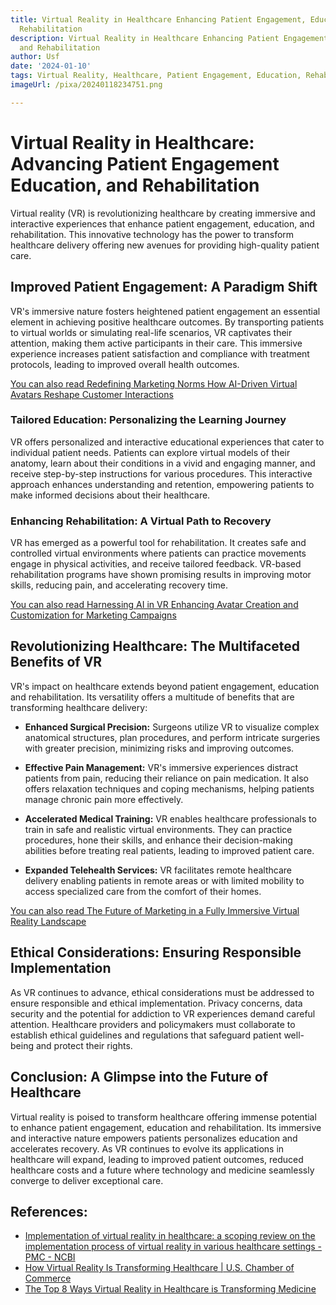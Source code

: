 ```yaml
---
title: Virtual Reality in Healthcare Enhancing Patient Engagement, Education, and
  Rehabilitation
description: Virtual Reality in Healthcare Enhancing Patient Engagement, Education,
  and Rehabilitation
author: Usf
date: '2024-01-10'
tags: Virtual Reality, Healthcare, Patient Engagement, Education, Rehabilitation
imageUrl: /pixa/20240118234751.png

---
```

# Virtual  Reality in Healthcare: Advancing Patient Engagement Education, and Rehabilitation

Virtual reality (VR) is revolutionizing  healthcare by creating immersive  and interactive experiences that enhance patient engagement, education, and rehabilitation. This innovative technology has the power to transform healthcare delivery  offering new avenues for  providing high-quality patient care.

## Improved Patient Engagement: A Paradigm Shift

VR's immersive nature  fosters heightened patient engagement an essential element in achieving positive healthcare outcomes.  By transporting patients to  virtual worlds or simulating real-life scenarios, VR  captivates their  attention, making them active participants in their care. This immersive  experience increases patient satisfaction and compliance with treatment protocols, leading to improved overall health outcomes.

[You can  also  read Redefining Marketing Norms How AI-Driven Virtual Avatars Reshape Customer Interactions](Redefining%20Marketing%20Norms%20How%20AI-Driven%20Virtual%20Avatars%20Reshape%20Customer%20Interactions)


### Tailored Education: Personalizing the Learning  Journey

VR offers personalized and interactive educational experiences that cater to individual patient needs. Patients can explore virtual models of their anatomy, learn about their conditions in a  vivid and engaging  manner, and receive  step-by-step instructions for various procedures.  This interactive approach enhances understanding  and retention, empowering patients to make informed decisions about their healthcare.

### Enhancing Rehabilitation: A Virtual Path to Recovery

VR has emerged as a powerful tool for rehabilitation. It  creates safe and controlled virtual environments where patients can practice movements engage in physical activities, and receive tailored feedback. VR-based rehabilitation programs have shown promising results in improving motor skills, reducing pain,  and accelerating recovery time.

[You can also read Harnessing AI in VR Enhancing Avatar Creation and Customization for Marketing  Campaigns](Harnessing%20AI%20in%20VR%20Enhancing%20Avatar%20Creation%20and%20Customization%20for%20Marketing%20Campaigns)


## Revolutionizing Healthcare: The Multifaceted Benefits of  VR

VR's impact on healthcare  extends beyond patient engagement, education and rehabilitation. Its versatility offers a multitude of benefits that are transforming healthcare delivery:

* **Enhanced  Surgical Precision:** Surgeons utilize VR to visualize complex anatomical structures, plan procedures, and perform intricate surgeries with  greater precision, minimizing risks and improving  outcomes.

* **Effective Pain Management:** VR's  immersive experiences distract  patients from pain, reducing their reliance on pain medication. It also offers relaxation techniques and coping mechanisms, helping patients manage chronic pain more effectively.

* **Accelerated Medical Training:** VR enables healthcare professionals to train in safe and realistic virtual  environments. They can practice  procedures, hone their skills, and enhance their  decision-making  abilities before treating real patients, leading to improved patient care.

* **Expanded Telehealth Services:** VR  facilitates remote healthcare delivery  enabling patients in remote  areas or with limited mobility to access specialized care from the comfort of their  homes.

[You can also read The Future of Marketing in a Fully  Immersive Virtual Reality  Landscape](The%20Future%20of%20Marketing%20in%20a%20Fully%20Immersive%20Virtual%20Reality%20Landscape)


## Ethical Considerations: Ensuring Responsible Implementation

As VR continues to advance, ethical considerations must  be addressed to ensure responsible  and ethical implementation. Privacy  concerns, data security and the potential for addiction to VR experiences demand careful attention. Healthcare providers and policymakers must collaborate to establish ethical guidelines and regulations that safeguard patient well-being and protect  their rights.

## Conclusion: A Glimpse into the Future of Healthcare

Virtual reality is poised to transform healthcare offering immense potential to  enhance patient engagement, education and rehabilitation.  Its immersive and interactive nature empowers patients personalizes  education and accelerates recovery. As VR continues to evolve  its applications in healthcare  will expand, leading to improved  patient outcomes, reduced  healthcare costs and a  future  where technology and medicine seamlessly converge to deliver exceptional care.

## References:
- [Implementation of virtual reality in healthcare: a scoping review on the implementation process of virtual reality in various healthcare settings - PMC - NCBI](https://www.ncbi.nlm.nih.gov/pmc/articles/PMC10276472/)
- [How Virtual Reality Is Transforming Healthcare | U.S. Chamber of Commerce](https://www.uschamber.com/technology/how-virtual-reality-is-transforming-healthcare)
- [The Top 8 Ways Virtual Reality in Healthcare is Transforming Medicine](https://ameliavirtualcare.com/the-top-8-ways-virtual-reality-in-healthcare-is-transforming-medicine/)
